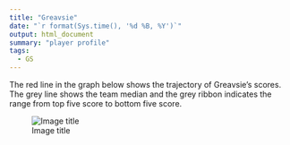 ```yaml
---
title: "Greavsie"
date: "`r format(Sys.time(), '%d %B, %Y')`"
output: html_document
summary: "player profile"
tags:
  - GS
---
```


The red line in the graph below shows the trajectory of Greavsie's scores. The grey line shows the team median and the grey ribbon indicates the range from top five score to bottom five score.

![Image title](Greavsie.jpg)
